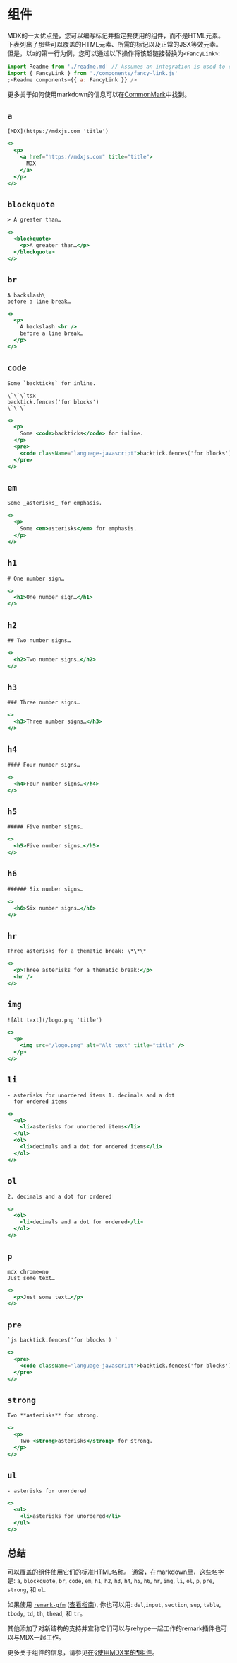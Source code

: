 
# 组件

MDX的一大优点是，您可以编写标记并指定要使用的组件，而不是HTML元素。
下表列出了那些可以覆盖的HTML元素、所需的标记以及正常的JSX等效元素。
但是，以`a`的第一行为例，您可以通过以下操作将该超链接替换为`<FancyLink>`:

```jsx
import Readme from './readme.md' // Assumes an integration is used to compile MDX -> JS.
import { FancyLink } from './components/fancy-link.js'
;<Readme components={{ a: FancyLink }} />
```

更多关于如何使用markdown的信息可以在[CommonMark][]中找到。

## `a`

<Tabs>
<TabItem value="mdx" label="Markdown语法">

```mdx chrome=no
[MDX](https://mdxjs.com 'title')
```

</TabItem>
<TabItem value="jsx" label="等效JSX">

```jsx chrome=no
<>
  <p>
    <a href="https://mdxjs.com" title="title">
      MDX
    </a>
  </p>
</>
```

</TabItem>
</Tabs>

## `blockquote`

<Tabs>
  <TabItem value="mdx" label="Markdown语法">

```mdx chrome=no title="MD语法"
> A greater than…
```

  </TabItem>
  <TabItem value="jsx" label="等效JSX">

```jsx chrome=no title="相当于JSX"
<>
  <blockquote>
    <p>A greater than…</p>
  </blockquote>
</>
```

  </TabItem>
</Tabs>

## `br`

<Tabs>
  <TabItem value="mdx" label="Markdown语法">

```mdx chrome=no
A backslash\
before a line break…
```

  </TabItem>
  <TabItem value="jsx" label="等效JSX">

```jsx chrome=no
<>
  <p>
    A backslash <br />
    before a line break…
  </p>
</>
```

  </TabItem>
</Tabs>

## `code`

<Tabs>
<TabItem value="mdx" label="Markdown语法">

```mdx chrome=no
Some `backticks` for inline.

\`\`\`tsx
backtick.fences('for blocks')
\`\`\`
```

</TabItem>
<TabItem value="jsx" label="等效JSX">

```jsx chrome=no
<>
  <p>
    Some <code>backticks</code> for inline.
  </p>
  <pre>
    <code className="language-javascript">backtick.fences('for blocks')</code>
  </pre>
</>
```

</TabItem>
</Tabs>

## `em`

<Tabs>
<TabItem value="mdx" label="Markdown语法">

```mdx chrome=no
Some _asterisks_ for emphasis.
```

</TabItem>
<TabItem value="jsx" label="等效JSX">

```jsx chrome=no
<>
  <p>
    Some <em>asterisks</em> for emphasis.
  </p>
</>
```

</TabItem>
</Tabs>

## `h1`

<Tabs>
<TabItem value="mdx" label="Markdown语法">
  
```mdx chrome=no
# One number sign…
```

</TabItem>
<TabItem value="jsx" label="等效JSX">

```jsx chrome=no
<>
  <h1>One number sign…</h1>
</>
```

</TabItem>
</Tabs>

## `h2`

<Tabs>
  <TabItem value="mdx" label="Markdown语法">
  
```mdx chrome=no
## Two number signs…
```

</TabItem>
<TabItem value="jsx" label="等效JSX">

```jsx chrome=no
<>
  <h2>Two number signs…</h2>
</>
```

</TabItem>
</Tabs>

## `h3`

<Tabs>
  <TabItem value="mdx" label="Markdown语法">
  
```mdx chrome=no
### Three number signs…
```

</TabItem>
<TabItem value="jsx" label="等效JSX">

```jsx chrome=no
<>
  <h3>Three number signs…</h3>
</>
```

</TabItem>
</Tabs>

## `h4`

<Tabs>
  <TabItem value="mdx" label="Markdown语法">
  
```mdx chrome=no
#### Four number signs…
```

</TabItem>
<TabItem value="jsx" label="等效JSX">

```jsx chrome=no
<>
  <h4>Four number signs…</h4>
</>
```

</TabItem>
</Tabs>

## `h5`

<Tabs>
  <TabItem value="mdx" label="Markdown语法">
  
```mdx chrome=no
##### Five number signs…
```

</TabItem>
<TabItem value="jsx" label="等效JSX">

```jsx chrome=no
<>
  <h5>Five number signs…</h5>
</>
```

</TabItem>
</Tabs>

## `h6`

<Tabs>
  <TabItem value="mdx" label="Markdown语法">
  
```mdx chrome=no
###### Six number signs…
```

</TabItem>
<TabItem value="jsx" label="等效JSX">

```jsx chrome=no
<>
  <h6>Six number signs…</h6>
</>
```

</TabItem>
</Tabs>

## `hr`

<Tabs>
  <TabItem value="mdx" label="Markdown语法">
  
```mdx chrome=no
Three asterisks for a thematic break: \*\*\*
```

</TabItem>
<TabItem value="jsx" label="等效JSX">

```jsx chrome=no
<>
  <p>Three asterisks for a thematic break:</p>
  <hr />
</>
```

</TabItem>
</Tabs>

## `img`

<Tabs>
  <TabItem value="mdx" label="Markdown语法">
  
```mdx chrome=no
![Alt text](/logo.png 'title')
```

</TabItem>
<TabItem value="jsx" label="等效JSX">

```jsx chrome=no
<>
  <p>
    <img src="/logo.png" alt="Alt text" title="title" />
  </p>
</>
```

</TabItem>
</Tabs>

## `li`

<Tabs>
  <TabItem value="mdx" label="Markdown语法">
  
```mdx chrome=no
- asterisks for unordered items 1. decimals and a dot
  for ordered items
```

</TabItem>
<TabItem value="jsx" label="等效JSX">

```jsx chrome=no
<>
  <ul>
    <li>asterisks for unordered items</li>
  </ul>
  <ol>
    <li>decimals and a dot for ordered items</li>
  </ol>
</>
```

</TabItem>
</Tabs>

## `ol`

<Tabs>
  <TabItem value="mdx" label="Markdown语法">
  
```mdx chrome=no
2. decimals and a dot for ordered
```

</TabItem>
<TabItem value="jsx" label="等效JSX">

```jsx chrome=no
<>
  <ol>
    <li>decimals and a dot for ordered</li>
  </ol>
</>
```

</TabItem>
</Tabs>

## `p`

<Tabs>
  <TabItem value="mdx" label="Markdown语法">
  
```
mdx chrome=no
Just some text…
```

</TabItem>
<TabItem value="jsx" label="等效JSX">

```jsx chrome=no
<>
  <p>Just some text…</p>
</>
```

</TabItem>
</Tabs>

## `pre`

<Tabs>
  <TabItem value="mdx" label="Markdown语法">
  
```mdx chrome=no
`js backtick.fences('for blocks') `
```

</TabItem>
<TabItem value="jsx" label="等效JSX">

```jsx chrome=no
<>
  <pre>
    <code className="language-javascript">backtick.fences('for blocks')</code>
  </pre>
</>
```

</TabItem>
</Tabs>

## `strong`

<Tabs>
  <TabItem value="mdx" label="Markdown语法">
  
```mdx chrome=no
Two **asterisks** for strong.
```

</TabItem>
<TabItem value="jsx" label="等效JSX">

```jsx chrome=no
<>
  <p>
    Two <strong>asterisks</strong> for strong.
  </p>
</>
```

</TabItem>
</Tabs>

## `ul`

<Tabs>
  <TabItem value="mdx" label="Markdown语法">
  
```mdx chrome=no
- asterisks for unordered
```

</TabItem>
<TabItem value="jsx" label="等效JSX">

```jsx chrome=no
<>
  <ul>
    <li>asterisks for unordered</li>
  </ul>
</>
```

</TabItem>
</Tabs>

## 总结

可以覆盖的组件使用它们的标准HTML名称。
通常，在markdown里，这些名字是: `a`, `blockquote`, `br`, `code`, `em`,
`h1`, `h2`, `h3`, `h4`, `h5`, `h6`, `hr`, `img`, `li`, `ol`, `p`, `pre`,
`strong`, 和 `ul`.

如果使用 [`remark-gfm`][gfm] ([查看指南][guide-gfm]), 你也可以用: `del`,`input`, `section`, `sup`, `table`, `tbody`, `td`, `th`, `thead`, 和 `tr`。

其他添加了对新结构的支持并宣称它们可以与rehype一起工作的remark插件也可以与MDX一起工作。

更多关于组件的信息，请参见[在§使用MDX里的¶组件][components]。

[gfm]: https://github.com/remarkjs/remark-gfm
[components]: ./docs/using-mdx/#components
[commonmark]: https://spec.commonmark.org/current/
[guide-gfm]: ./guides/gfm/

